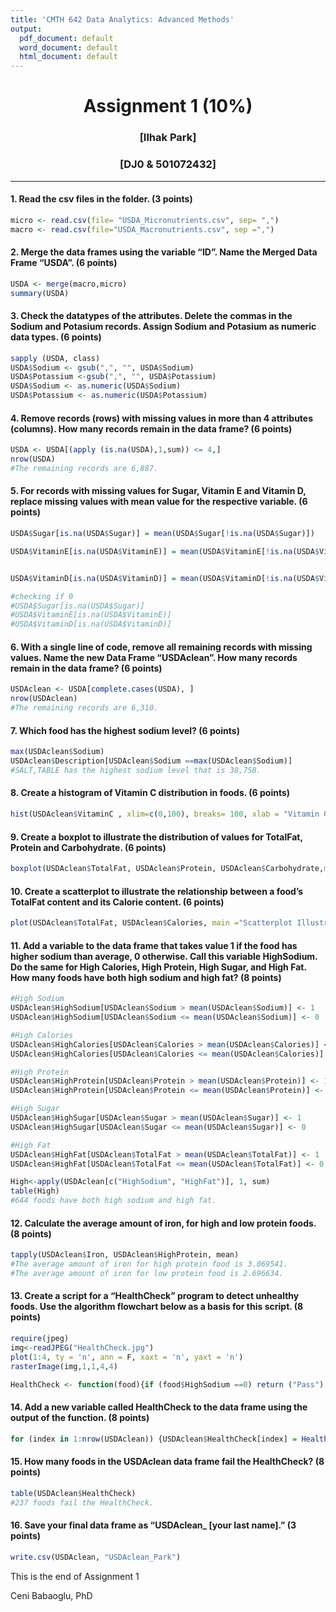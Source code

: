 ```yaml
---
title: 'CMTH 642 Data Analytics: Advanced Methods'
output:
  pdf_document: default
  word_document: default
  html_document: default
---
```

<center> <h1> Assignment 1 (10%) </h1> </center>
<center>  <h3> [Ilhak Park] </h2> </center>
<center> <h3> [DJ0 & 501072432] </h2> </center>
---

#### 1. Read the csv files in the folder. (3 points)
```r
micro <- read.csv(file= "USDA_Micronutrients.csv", sep= ",")
macro <- read.csv(file="USDA_Macronutrients.csv", sep =",")
```

#### 2. Merge the data frames using the variable "ID". Name the Merged Data Frame "USDA". (6 points)
```r
USDA <- merge(macro,micro)
summary(USDA)
```

#### 3. Check the datatypes of the attributes. Delete the commas in the Sodium and Potasium records. Assign Sodium and Potasium as numeric data types. (6 points)
```r
sapply (USDA, class)
USDA$Sodium <- gsub(",", "", USDA$Sodium)
USDA$Potassium <-gsub(",", "", USDA$Potassium)
USDA$Sodium <- as.numeric(USDA$Sodium)
USDA$Potassium <- as.numeric(USDA$Potassium)
```

#### 4. Remove records (rows) with missing values in more than 4 attributes (columns). How many records remain in the data frame? (6 points)
```r
USDA <- USDA[(apply (is.na(USDA),1,sum)) <= 4,]
nrow(USDA)
#The remaining records are 6,887.
```

#### 5. For records with missing values for Sugar, Vitamin E and Vitamin D, replace missing values with mean value for the respective variable. (6 points)
```r
USDA$Sugar[is.na(USDA$Sugar)] = mean(USDA$Sugar[!is.na(USDA$Sugar)])

USDA$VitaminE[is.na(USDA$VitaminE)] = mean(USDA$VitaminE[!is.na(USDA$VitaminE)])


USDA$VitaminD[is.na(USDA$VitaminD)] = mean(USDA$VitaminD[!is.na(USDA$VitaminD)])

#checking if 0
#USDA$Sugar[is.na(USDA$Sugar)] 
#USDA$VitaminE[is.na(USDA$VitaminE)]
#USDA$VitaminD[is.na(USDA$VitaminD)]
```

#### 6. With a single line of code, remove all remaining records with missing values. Name the new Data Frame "USDAclean". How many records remain in the data frame? (6 points)
```r
USDAclean <- USDA[complete.cases(USDA), ]
nrow(USDAclean)
#The remaining records are 6,310.
```

#### 7. Which food has the highest sodium level? (6 points)
```r
max(USDAclean$Sodium)
USDAclean$Description[USDAclean$Sodium ==max(USDAclean$Sodium)]
#SALT,TABLE has the highest sodium level that is 38,758.
```

#### 8. Create a histogram of Vitamin C distribution in foods. (6 points)
```r
hist(USDAclean$VitaminC , xlim=c(0,100), breaks= 100, xlab = "Vitamin C", main ="Vitamin C Distribution")
```

#### 9. Create a boxplot to illustrate the distribution of values for TotalFat, Protein and Carbohydrate. (6 points)
```r
boxplot(USDAclean$TotalFat, USDAclean$Protein, USDAclean$Carbohydrate,main="Boxplot Illustration", names=c("TotalFat", "Protein","Carbs."))
```

#### 10. Create a scatterplot to illustrate the relationship between a food's TotalFat content and its Calorie content. (6 points)
```r
plot(USDAclean$TotalFat, USDAclean$Calories, main ="Scatterplot Illustration",xlab="TotalFat (green)",ylab="Calories (red)", col=c(2,3))
```

#### 11. Add a variable to the data frame that takes value 1 if the food has higher sodium than average, 0 otherwise. Call this variable HighSodium. Do the same for High Calories, High Protein, High Sugar, and High Fat. How many foods have both high sodium and high fat? (8 points)
```r
#High Sodium
USDAclean$HighSodium[USDAclean$Sodium > mean(USDAclean$Sodium)] <- 1
USDAclean$HighSodium[USDAclean$Sodium <= mean(USDAclean$Sodium)] <- 0

#High Calories
USDAclean$HighCalories[USDAclean$Calories > mean(USDAclean$Calories)] <- 1
USDAclean$HighCalories[USDAclean$Calories <= mean(USDAclean$Calories)] <- 0

#High Protein
USDAclean$HighProtein[USDAclean$Protein > mean(USDAclean$Protein)] <- 1
USDAclean$HighProtein[USDAclean$Protein <= mean(USDAclean$Protein)] <- 0

#High Sugar
USDAclean$HighSugar[USDAclean$Sugar > mean(USDAclean$Sugar)] <- 1
USDAclean$HighSugar[USDAclean$Sugar <= mean(USDAclean$Sugar)] <- 0

#High Fat
USDAclean$HighFat[USDAclean$TotalFat > mean(USDAclean$TotalFat)] <- 1
USDAclean$HighFat[USDAclean$TotalFat <= mean(USDAclean$TotalFat)] <- 0

High<-apply(USDAclean[c("HighSodium", "HighFat")], 1, sum)
table(High)
#644 foods have both high sodium and high fat.

```

#### 12. Calculate the average amount of iron, for high and low protein foods. (8 points)
```r
tapply(USDAclean$Iron, USDAclean$HighProtein, mean)
#The average amount of iron for high protein food is 3.069541.
#The average amount of iron for low protein food is 2.696634.
```

#### 13. Create a script for a "HealthCheck" program to detect unhealthy foods. Use the algorithm flowchart below as a basis for this script. (8 points)
```r
require(jpeg)
img<-readJPEG("HealthCheck.jpg")
plot(1:4, ty = 'n', ann = F, xaxt = 'n', yaxt = 'n')
rasterImage(img,1,1,4,4)
```
```r
HealthCheck <- function(food){if (food$HighSodium ==0) return ("Pass") else if (food$HighSugar ==0) return ("Pass") else if(food$HighFat ==0) return("Pass") else return("Fail")}
```

#### 14. Add a new variable called HealthCheck to the data frame using the output of the function. (8 points)
```r
for (index in 1:nrow(USDAclean)) {USDAclean$HealthCheck[index] = HealthCheck(USDAclean[index,])}
```

#### 15. How many foods in the USDAclean data frame fail the HealthCheck? (8 points)
```r
table(USDAclean$HealthCheck)
#237 foods fail the HealthCheck.
```

#### 16. Save your final data frame as "USDAclean_ [your last name]." (3 points)
```r
write.csv(USDAclean, "USDAclean_Park")
```


This is the end of Assignment 1

Ceni Babaoglu, PhD
